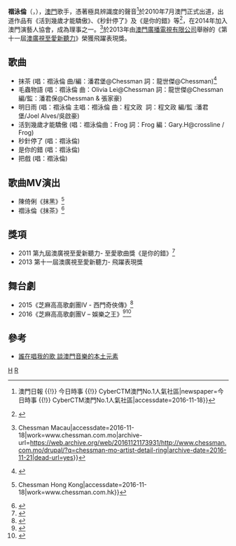 {{藝人
|姓名 = 禤泳倫
|類型 = 女歌手
|圖片 = 
|圖片尺寸 = 
|圖片簡介 = 
|本名 = 
|外文名 = 
|外文 = 
|羅馬拼音 = 
|英文名 = Ring Hun
|暱稱 = 
|其他藝名 = 
|國籍 = {{CNMO}}
|出生日期 = {{birth date and age|1995|2|11}}
|出生地點 = {{MAC-1976}}
|逝世日期 = 
|逝世地點 = 
|職業 = [[歌手|歌手]]
|語言 = 
|教育程度 = 
|母校 = 
|宗教信仰 = 
|配偶 = 
|兒女 = 
|父母 = 
|音樂類型 = 
|演奏樂器 = 
|出道地點 = 
|出道日期 = 
|出道作 = 《抹茶》
|代表作 = {{ubl|《活到幾歲才能驕傲》|《秒針停了》|《是你的錯》}}
|活躍年代 = 2010年至今
|唱片公司 = 
|經紀公司 = 澳門演藝人協會（2014年至今）
|網站 = 
|相關團體 = 
|IMDb = 
|現任成員 = 
|過往成員 = 
|獎項 = {{獎項|飛躍表現獎|2013|第十一屆[[澳廣視至愛新聽力頒獎音樂會|澳廣視至愛新聽力]]}}
}}

'''禤泳倫'''（{{lang-en|Ring Hun}}，{{bd|1995年|2月11日}}），[[澳門|澳門]]歌手，憑著極具辨識度的聲音<ref>{{Cite news|url=https://www.cyberctm.com/zh_TW/news/detail/562938#.WC6729V97IU|title=龍世傑禤泳倫亮相J2台   {{!}} 澳門日報 {{!}} 今日時事 {{!}} CyberCTM澳門No.1人氣社區|newspaper=今日時事 {{!}} CyberCTM澳門No.1人氣社區|accessdate=2016-11-18}}</ref>於2010年7月澳門正式出道，出道作品有《活到幾歲才能驕傲》、《秒針停了》及《是你的錯》等<ref>{{Cite news|url=http://ent.fanpiece.com/hkmusic/%E7%A6%A4%E6%B3%B3%E5%80%AB%E7%9A%84%E5%AE%8C%E7%BE%8E%E6%AD%8C%E8%81%B2-c1131268.html|title=禤泳倫的完美歌聲 - fanpiece|newspaper=fanpiece|accessdate=2016-11-18}}</ref>，在2014年加入澳門演藝人協會，成為理事之一。<ref>{{Cite web|url=http://www.chessman.com.mo/drupal/?q=chessman-mo-artist-detail-ring|title=禤泳倫 Ring {{!}} Chessman Macau|accessdate=2016-11-18|work=www.chessman.com.mo|archive-url=https://web.archive.org/web/20161121173931/http://www.chessman.com.mo/drupal/?q=chessman-mo-artist-detail-ring|archive-date=2016-11-21|dead-url=yes}}</ref>於2013年由[[澳門廣播電視股份有限公司|澳門廣播電視有限公司]]舉辦的《第十一屆[[澳廣視至愛新聽力頒獎音樂會|澳廣視至愛新聽力]]》榮獲飛躍表現獎。

== 歌曲 ==
*抹茶 (唱：禤泳倫 曲/編：潘君堡@Chessman 詞：龍世傑@Chessman)<ref>{{Cite web|url=http://www.macaodaily.com/html/2016-07/13/content_1105829.htm|title=澳門日報電子版|accessdate=2016-11-18|work=www.macaodaily.com|deadurl=yes|archiveurl=https://web.archive.org/web/20160717100052/http://www.macaodaily.com/html/2016-07/13/content_1105829.htm|archivedate=2016-07-17}}</ref>
*毛蟲物語 (唱：禤泳倫 曲：Olivia Lei@Chessman 詞：龍世傑@Chessman 編/監：潘君保@Chessman & 張家豪)
*明日雨 (唱：禤泳倫 主唱：𧝁泳倫 曲：程文政  詞：程文政 編/監 :潘君堡/Joel Alves/吳啟豪)
*活到幾歲才能驕傲 (唱：禤泳倫曲：Frog 詞：Frog 編：Gary.H@crossline / Frog)
*秒針停了 (唱：禤泳倫)
*是你的錯 (唱：禤泳倫)
*把戲 (唱：禤泳倫)

== 歌曲MV演出 ==
*陳倚俐《抹黑》<ref>{{Cite web|url=http://www.chessman.com.hk/?q=chessman-post-entry-95|title=HUM THE CONTRAST {{!}} Chessman Hong Kong|accessdate=2016-11-18|work=www.chessman.com.hk}}</ref>
*禤泳倫《抹茶》<ref>{{Cite web|url=http://exmoo.com/article/18549|title=澳！MV頒獎盛典 導演候選作品推介 -  力報|accessdate=2016-11-18|last=力報|work=exmoo.com}}{{Dead link|date=2020年2月 |bot=InternetArchiveBot |fix-attempted=yes }}</ref>

== 獎項 ==
*2011 第九屆澳廣視至愛新聽力- 至愛歌曲獎《是你的錯》<ref>{{Cite news|url=http://info.happymacao.com/index.php/23/item/7981-%E7%AC%AC%E4%B9%9D%E5%B1%86%E8%87%B3%E6%84%9B%E6%96%B0%E8%81%BD%E5%8A%9B%E6%8F%AD%E7%9B%85.html|title=第九屆至愛新聽力揭盅|last=editor|newspaper=生活快訊- 開心澳門 - HappyMacao.com|accessdate=2016-11-18}}</ref>
*2013 第十一屆澳廣視至愛新聽力- 飛躍表現獎

== 舞台劇 ==
*2015《芝麻高高歌劇團IV - 西門奇俠傳》<ref>{{Cite web|url=http://in.dreamproject.org.mo/author/dream/|title=Project Dream|accessdate=2016-11-18|work=夢想計劃協會|archive-url=https://web.archive.org/web/20170105063837/http://in.dreamproject.org.mo/author/dream/|archive-date=2017-01-05|dead-url=yes}}</ref>
*2016《芝麻高高歌劇團V – 娛樂之王》<ref>{{Cite web|url=http://exmoo.com/article/13299|title=集合本地精英唱響澳門音樂夢 原創劇《娛樂之王》下月登場 -  力報|accessdate=2016-11-18|last=力報|work=exmoo.com}}{{Dead link|date=2020年2月 |bot=InternetArchiveBot |fix-attempted=yes }}</ref><ref>{{Cite web|url=http://www.todaymacao.com/2016/07/07/%E3%80%8C%E8%8A%9D%E9%BA%BB%E9%AB%98%E9%AB%98%E6%AD%8C%E5%8A%87%E5%9C%98v-%E5%A8%9B%E6%A8%82%E4%B9%8B%E7%8E%8B%E3%80%8D%E9%96%80%E7%A5%A8%E9%96%8B%E5%94%AE/|title=「芝麻高高歌劇團V–娛樂之王」門票開售 – 現代澳門日報|accessdate=2016-11-18}}</ref>

==參考==
{{reflist}}
*[https://web.archive.org/web/20170821085132/http://recap853.com.mo/2017/01/%e8%aa%b0%e5%9c%a8%e5%94%b1%e6%88%91%e7%9a%84%e6%ad%8c-%e8%ab%87%e6%be%b3%e9%96%80%e9%9f%b3%e6%a8%82%e7%9a%84%e6%9c%ac%e5%9c%9f%e5%85%83%e7%b4%a0/ 誰在唱我的歌 談澳門音樂的本土元素]

[[Category:澳門女歌手|H]]
[[Category:禤姓|R]]